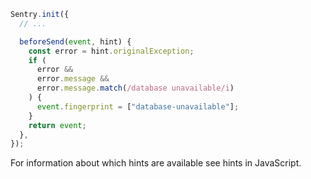 ```javascript
Sentry.init({
  // ...

  beforeSend(event, hint) {
    const error = hint.originalException;
    if (
      error &&
      error.message &&
      error.message.match(/database unavailable/i)
    ) {
      event.fingerprint = ["database-unavailable"];
    }
    return event;
  },
});
```

For information about which hints are available see <PlatformLink to="/configuration/filtering/#using-hints">hints in JavaScript</PlatformLink>.
